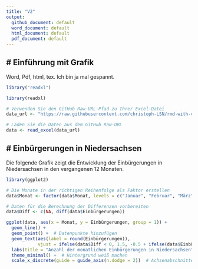 ```yaml
---
title: "V2"
output: 
  github_document: default
  word_document: default
  html_document: default
  pdf_document: default
---
```


# Einführung mit Grafik
---

Word, Pdf, html, tex. Ich bin ja mal gespannt.


```r
library("readxl")

library(readxl)

# Verwenden Sie den GitHub Raw-URL-Pfad zu Ihrer Excel-Datei
data_url <- "https://raw.githubusercontent.com/christoph-LSN/rmd-with-ci/master/data/2022_Einbuergerung.xlsx"

# Laden Sie die Daten aus dem GitHub Raw-URL
data <- read_excel(data_url)

```

# Einbürgerungen in Niedersachsen
---

Die folgende Grafik zeigt die Entwicklung der Einbürgerungen in Niedersachsen in den vergangenen 12 Monaten.

```r
library(ggplot2)

# Die Monate in der richtigen Reihenfolge als Faktor erstellen
data$Monat <- factor(data$Monat, levels = c("Januar", "Februar", "März", "April", "Mai", "Juni", "Juli", "August", "September", "Oktober", "November", "Dezember"))

# Daten für die Berechnung der Differenzen vorbereiten
data$Diff <- c(NA, diff(data$Einbürgerungen))

ggplot(data, aes(x = Monat, y = Einbürgerungen, group = 1)) +
  geom_line() +
  geom_point() +  # Datenpunkte hinzufügen
  geom_text(aes(label = round(Einbürgerungen)), 
            vjust = ifelse(data$Diff < 0, 1.5, -0.5 + ifelse(data$Einbürgerungen < 500, 0.4, ifelse(data$Monat == "Januar", 2.2, 0)))) +
  labs(title = "Anzahl der monatlichen Einbürgerungen in Niedersachsen", x = "Monat", y = "Einbürgerungen") +
  theme_minimal() +  # Hintergrund weiß machen
  scale_x_discrete(guide = guide_axis(n.dodge = 2))  # Achsenabschnitte breiter machen
```

